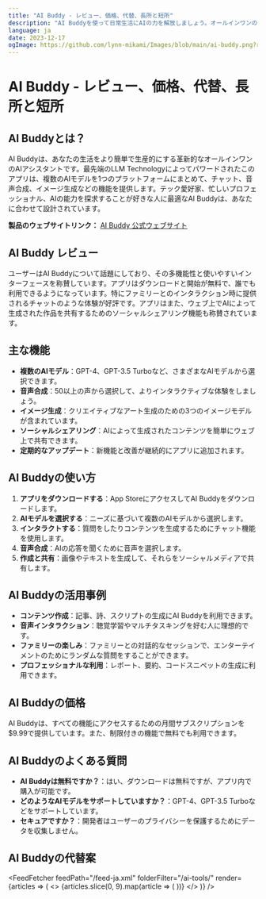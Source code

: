 ```yaml
---
title: "AI Buddy - レビュー、価格、代替、長所と短所"
description: "AI Buddyを使って日常生活にAIの力を解放しましょう。オールインワンのAIアシスタントで、機能、価格、ユーザーの評価を発見しましょう。このゲームチェンジングなツールを見逃さないでください。"
language: ja
date: 2023-12-17
ogImage: https://github.com/lynn-mikami/Images/blob/main/ai-buddy.png?raw=true
---
```


# AI Buddy - レビュー、価格、代替、長所と短所


<BlogHeader />

## AI Buddyとは？

AI Buddyは、あなたの生活をより簡単で生産的にする革新的なオールインワンのAIアシスタントです。最先端のLLM Technologyによってパワードされたこのアプリは、複数のAIモデルを1つのプラットフォームにまとめて、チャット、音声合成、イメージ生成などの機能を提供します。テック愛好家、忙しいプロフェッショナル、AIの能力を探求することが好きな人に最適なAI Buddyは、あなたに合わせて設計されています。

**製品のウェブサイトリンク：** [AI Buddy 公式ウェブサイト](https://apps.apple.com/us/app/ai-buddy-chat-voice-art/id6467082843)

## AI Buddy レビュー

ユーザーはAI Buddyについて話題にしており、その多機能性と使いやすいインターフェースを称賛しています。アプリはダウンロードと開始が無料で、誰でも利用できるようになっています。特にファミリーとのインタラクション時に提供されるチャットのような体験が好評です。アプリはまた、ウェブ上でAIによって生成された作品を共有するためのソーシャルシェアリング機能も称賛されています。

## 主な機能

- **複数のAIモデル**：GPT-4、GPT-3.5 Turboなど、さまざまなAIモデルから選択できます。
- **音声合成**：50以上の声から選択して、よりインタラクティブな体験をしましょう。
- **イメージ生成**：クリエイティブなアート生成のための3つのイメージモデルが含まれています。
- **ソーシャルシェアリング**：AIによって生成されたコンテンツを簡単にウェブ上で共有できます。
- **定期的なアップデート**：新機能と改善が継続的にアプリに追加されます。

## AI Buddyの使い方

1. **アプリをダウンロードする**：App StoreにアクセスしてAI Buddyをダウンロードします。
2. **AIモデルを選択する**：ニーズに基づいて複数のAIモデルから選択します。
3. **インタラクトする**：質問をしたりコンテンツを生成するためにチャット機能を使用します。
4. **音声合成**：AIの応答を聞くために音声を選択します。
5. **作成と共有**：画像やテキストを生成して、それらをソーシャルメディアで共有します。

## AI Buddyの活用事例

- **コンテンツ作成**：記事、詩、スクリプトの生成にAI Buddyを利用できます。
- **音声インタラクション**：聴覚学習やマルチタスキングを好む人に理想的です。
- **ファミリーの楽しみ**：ファミリーとの対話的なセッションで、エンターテイメントのためにランダムな質問をすることができます。
- **プロフェッショナルな利用**：レポート、要約、コードスニペットの生成に利用できます。

## AI Buddyの価格

AI Buddyは、すべての機能にアクセスするための月間サブスクリプションを$9.99で提供しています。また、制限付きの機能で無料でも利用できます。

## AI Buddyのよくある質問

- **AI Buddyは無料ですか？**：はい、ダウンロードは無料ですが、アプリ内で購入が可能です。
- **どのようなAIモデルをサポートしていますか？**：GPT-4、GPT-3.5 Turboなどをサポートしています。
- **セキュアですか？**：開発者はユーザーのプライバシーを保護するためにデータを収集しません。

## AI Buddyの代替案


<FeedFetcher feedPath="/feed-ja.xml" folderFilter="/ai-tools/" render={articles => (
    <>
        <Cards>
            {articles.slice(0, 9).map(article => (
                <Card key={article.link} title={article.title} href={article.link} />
            ))}
        </Cards>
    </>
)} />
